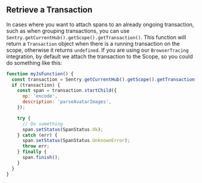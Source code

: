 ## Retrieve a Transaction

In cases where you want to attach spans to an already ongoing transaction, such as when grouping transactions, you can use `Sentry.getCurrentHub().getScope().getTransaction()`. This function will return a `Transaction` object when there is a running transaction on the scope, otherwise it returns `undefined`. If you are using our `BrowserTracing` integration, by default we attach the transaction to the Scope, so you could do something like this:

```javascript
function myJsFunction() {
  const transaction = Sentry.getCurrentHub().getScope().getTransaction();
  if (transaction) {
    const span = transaction.startChild({
      op: 'encode',
      description: 'parseAvatarImages',
    });

    try {
      // Do something
      span.setStatus(SpanStatus.Ok);
    } catch (err) {
      span.setStatus(SpanStatus.UnknownError);
      throw err;
    } finally {
      span.finish();
    }
  }
}
```

